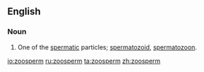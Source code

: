 {{webster}}
==English==

===Noun===
{{en-noun}}

# {{biology}} One of the [[spermatic]] particles; [[spermatozoid]], [[spermatozoon]].

[[io:zoosperm]]
[[ru:zoosperm]]
[[ta:zoosperm]]
[[zh:zoosperm]]